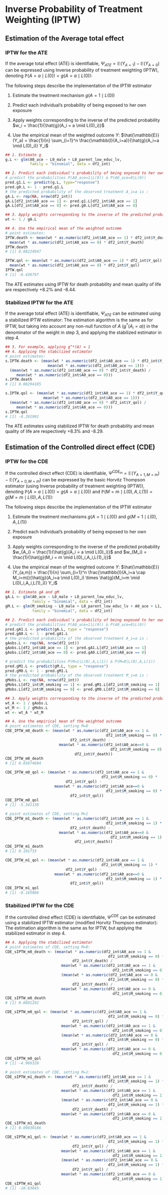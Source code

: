 # Inverse Probability of Treatment Weighting (IPTW) {#chap_iptw}

## Estimation of the Average total effect

### IPTW for the ATE
If the average total effect (ATE) is identifiable, $\Psi_{ATE} = \mathbb{E}(Y_{A=1}) - \mathbb{E}(Y_{A=0})$ can be expressed using Inverse probability of treatment weighting (IPTW), denoting $\mathbb{P}(A=a \mid L(0)) = g(A=a \mid L(0))$:
\begin{equation}
\Psi_{ATE} = \mathbb{E}\left( \frac{\mathbb{I}(A=1)}{g(A=1 \mid L(0))} Y \right) - \mathbb{E}\left( \frac{\mathbb{I}(A=0)}{g(A=0 \mid L(0))} Y \right)
\end{equation}
  
The following steps describe the implementation of the IPTW estimator


1. Estimate the treatment mechanism $g(A=1 \mid L(0))$

2. Predict each individual's probability of being exposed to her own exposure

3. Apply weights corresponding to the inverse of the predicted probability $w_i = \frac{1}{\hat{g}(A_i = a \mid L(0)_i)}$

4. Use the empirical mean of the weighted outcome $Y$: $\hat{\mathbb{E}}(Y_a) = \frac{1}{n} \sum_{i=1}^n \frac{\mathbb{I}(A_i=a)}{\hat{g}(A_i=a \mid L(0)_i)} Y_i$

```r
## 1. Estimate g
g.L <- glm(A0_ace ~ L0_male + L0_parent_low_educ_lv, 
           family = "binomial", data = df2_int)

## 2. Predict each individual's probability of being exposed to her own exposure
# predict the probabilities P(A0_ace=1|L(0)) & P(A0_ace=0|L(0))
pred.g1.L <- predict(g.L, type="response")
pred.g0.L <- 1 - pred.g1.L
# the predicted probability of the observed treatment A_i=a is :
gA.L <- rep(NA, nrow(df2_int))
gA.L[df2_int$A0_ace == 1] <- pred.g1.L[df2_int$A0_ace == 1]
gA.L[df2_int$A0_ace == 0] <- pred.g0.L[df2_int$A0_ace == 0]

## 3. Apply weights corresponding to the inverse of the predicted probability
wt <- 1 / gA.L

## 4. Use the empirical mean of the weighted outcome
# point estimates:
IPTW.death <- mean(wt * as.numeric(df2_int$A0_ace == 1) * df2_int$Y_death) -
  mean(wt * as.numeric(df2_int$A0_ace == 0) * df2_int$Y_death)
IPTW.death
# [1] 0.08224947

IPTW.qol <- mean(wt * as.numeric(df2_int$A0_ace == 1) * df2_int$Y_qol) -
  mean(wt * as.numeric(df2_int$A0_ace == 0) * df2_int$Y_qol)
IPTW.qol
# [1] -8.436797
```

The ATE estimates using IPTW for death probability and mean quality of life are respectively +8.2\% and -8.44.

### Stabilized IPTW for the ATE
If the average total effect (ATE) is identifiable, $\Psi_{ATE}$ can be estimated using a stabilized IPTW estimator:
\begin{equation}
\hat{\mathbb{E}}(Y_1) - \hat{\mathbb{E}}(Y_0) =  \frac{\frac{1}{n} \sum_{i=1}^n \frac{\mathbb{I}(A_i=1)\hat{g}^*(A_i=1)}{\hat{g}(A_i=1 \mid L(0)_i)} Y_i}{ \frac{1}{n} \sum_{i=1}^n \frac{\mathbb{I}(A_i=1)\hat{g}^*(A_i=1)}{\hat{g}(A_i=1 \mid L(0)_i)}} - \frac{\frac{1}{n} \sum_{i=1}^n \frac{\mathbb{I}(A_i=0)\hat{g}^*(A_i=0)}{\hat{g}(A_i=0 \mid L(0)_i)} Y_i}{ \frac{1}{n} \sum_{i=1}^n \frac{\mathbb{I}(A_i=0)\hat{g}^*(A_i=0)}{\hat{g}(A_i=0 \mid L(0)_i)}}
\end{equation}
The estimation algorithm is the same as for IPTW, but taking into account any non-null function of $A$ ($g^*(A_i=a)$) in the denominator of the weight in step 3, and applying the stabilized estimator in step 4.

```r
## 3. For example, applying g^*(A) = 1
## 4. Applying the stabilized estimator
# point estimates:
s.IPTW.death <- (mean(wt * as.numeric(df2_int$A0_ace == 1) * df2_int$Y_death) /
                   mean(wt * as.numeric(df2_int$A0_ace == 1))) -
  (mean(wt * as.numeric(df2_int$A0_ace == 0) * df2_int$Y_death) /
     mean(wt * as.numeric(df2_int$A0_ace == 0)))
s.IPTW.death
# [1] 0.08294185

s.IPTW.qol <- (mean(wt * as.numeric(df2_int$A0_ace == 1) * df2_int$Y_qol) /
                 mean(wt * as.numeric(df2_int$A0_ace == 1))) -
  (mean(wt * as.numeric(df2_int$A0_ace == 0) * df2_int$Y_qol) /
     mean(wt * as.numeric(df2_int$A0_ace == 0)))
s.IPTW.qol
# [1] -8.291992
```

The ATE estimates using stabilized IPTW for death probability and mean quality of life are respectively +8.3\% and -8.29.


## Estimation of the Controlled direct effect (CDE)

### IPTW for the CDE
If the controlled direct effect (CDE) is identifiable, $\Psi^{\text{CDE}_m} = \mathbb{E}(Y_{A=1,M=m}) - \mathbb{E}(Y_{A=0,M=m})$ can be expressed by the basic Horvitz Thompson estimator (using Inverse probability of treatment weighting (IPTW)), denoting $\mathbb{P}\left(A=a \mid L(0)) = g(A=a \mid L(0)\right)$ and $\mathbb{P}\left(M=m \mid L(0),A,L(1)) = g(M=m \mid L(0),A,L(1)\right)$:
\begin{equation}
\small
\Psi^{\text{CDE}_m} = \mathbb{E}\left[ \frac{\mathbb{I}(A=1 \cap M=m)}{g(A=1 \mid L(0)) \times g(M=m \mid L(0),A,L(1))} Y \right] - \mathbb{E}\left[ \frac{\mathbb{I}(A=0 \cap M=m)}{g(A=0 \mid L(0)) \times g(M=m \mid L(0),A,L(1))} Y \right]
\end{equation}
  
The following steps describe the implementation of the IPTW estimator

1. Estimate the treatment mechanisms $g\left(A=1 \mid L(0)\right)$ and $g\left(M=1 \mid L(0),A,L(1)\right)$

2. Predict each individual's probability of being exposed to her own exposure

3. Apply weights corresponding to the inverse of the predicted probability $w_{A_i} = \frac{1}{\hat{g}(A_i = a \mid L(0)_i)}$ and $w_{M_i} = \frac{1}{\hat{g}(M_i = m \mid L(0)_i,A_i,L(1)_i)}$

4. Use the empirical mean of the weighted outcome $Y$: $\hat{\mathbb{E}}(Y_{a,m}) = \frac{1}{n} \sum_{i=1}^n \frac{\mathbb{I}(A_i=a \cap M_i=m)}{\hat{g}(A_i=a \mid L(0)_i) \times \hat{g}(M_i=m \mid L(0)_i,A_i,L(1)_i)} Y_i$

```r
## 1. Estimate gA and gM
gA.L <- glm(A0_ace ~ L0_male + L0_parent_low_educ_lv, 
            family = "binomial", data = df2_int)
gM.L <- glm(M_smoking ~ L0_male + L0_parent_low_educ_lv + A0_ace + L1, 
            family = "binomial", data = df2_int)

## 2. Predict each individual's probability of being exposed to her own exposure
# predict the probabilities P(A0_ace=1|L(0)) & P(A0_ace=0|L(0))
pred.gA1.L <- predict(gA.L, type = "response")
pred.gA0.L <- 1 - pred.gA1.L
# the predicted probability of the observed treatment A_i=a is :
gAobs.L <- rep(NA, nrow(df2_int))
gAobs.L[df2_int$A0_ace == 1] <- pred.gA1.L[df2_int$A0_ace == 1]
gAobs.L[df2_int$A0_ace == 0] <- pred.gA0.L[df2_int$A0_ace == 0]

# predict the probabilities P(M=1|L(0),A,L(1)) & P(M=0|L(0),A,L(1))
pred.gM1.L <- predict(gM.L, type = "response")
pred.gM0.L <- 1 - pred.gM1.L
# the predicted probability of the observed treatment M_i=m is :
gMobs.L <- rep(NA, nrow(df2_int))
gMobs.L[df2_int$M_smoking == 1] <- pred.gM1.L[df2_int$M_smoking == 1]
gMobs.L[df2_int$M_smoking == 0] <- pred.gM0.L[df2_int$M_smoking == 0]

## 3. Apply weights corresponding to the inverse of the predicted probability
wt_A <- 1 / gAobs.L
wt_M <- 1 / gMobs.L
wt <- wt_A * wt_M

## 4. Use the empirical mean of the weighted outcome
# point estimates of CDE, setting M=0
CDE_IPTW_m0_death <- (mean(wt * as.numeric(df2_int$A0_ace == 1 & 
                                             df2_int$M_smoking == 0) * 
                             df2_int$Y_death) -
                        mean(wt * as.numeric(df2_int$A0_ace==0 & 
                                               df2_int$M_smoking == 0) * 
                               df2_int$Y_death))
CDE_IPTW_m0_death
# [1] 0.05874684

CDE_IPTW_m0_qol <- (mean(wt * as.numeric(df2_int$A0_ace == 1 & 
                                           df2_int$M_smoking == 0) * 
                           df2_int$Y_qol) -
                      mean(wt * as.numeric(df2_int$A0_ace==0 & 
                                             df2_int$M_smoking == 0) * 
                             df2_int$Y_qol))
CDE_IPTW_m0_qol
# [1] -5.341138

# point estimates of CDE, setting M=1
CDE_IPTW_m1_death <- (mean(wt * as.numeric(df2_int$A0_ace == 1 & 
                                             df2_int$M_smoking == 1) * 
                             df2_int$Y_death) -
                        mean(wt * as.numeric(df2_int$A0_ace==0 & 
                                               df2_int$M_smoking == 1) * 
                               df2_int$Y_death))
CDE_IPTW_m1_death
# [1] 0.101733

CDE_IPTW_m1_qol <- (mean(wt * as.numeric(df2_int$A0_ace == 1 & 
                                           df2_int$M_smoking == 1) * 
                           df2_int$Y_qol) -
                      mean(wt * as.numeric(df2_int$A0_ace==0 & 
                                             df2_int$M_smoking == 1) * 
                             df2_int$Y_qol))
CDE_IPTW_m1_qol
# [1] -8.185866
```

### Stabilized IPTW for the CDE
If the controlled dired effect (CDE) is identifiable, $\Psi^{CDE}$ can be estimated using a stabilized IPTW estimator (modified Horvitz Thompson estimator):
\begin{equation}
\small
\hat{\mathbb{E}}(Y_{1,m}) - \hat{\mathbb{E}}(Y_{0,m}) =  \frac{ \sum_{i=1}^n \frac{\mathbb{I}(A_i=1 \cap M_i=m)}{\hat{g}(A_i=1 \mid L(0)_i) \times \hat{g}(M_i=m \mid L(0)_i,A_i,L(1)_i)} Y_i}{\sum_{i=1}^n \frac{\mathbb{I}(A_i=1 \cap M_i=m)}{\hat{g}(A_i=1 \mid L(0)_i) \hat{g}(M_i=m \mid L(0)_i,A_i,L(1)_i)}} - \frac{ \sum_{i=1}^n \frac{\mathbb{I}(A_i=0 \cap M_i=m)}{\hat{g}(A_i=0 \mid L(0)_i) \times \hat{g}(M_i=m \mid L(0)_i,A_i,L(1)_i)} Y_i}{ \sum_{i=1}^n \frac{\mathbb{I}(A_i=0 \cap M_i=m)}{\hat{g}(A_i=0 \mid L(0)_i) \times \hat{g}(M_i=m \mid L(0)_i,A_i,L(1)_i)}}
\end{equation}
The estimation algorithm is the same as for IPTW, but applying the stabilized estimator in step 4.

```r
## 4. Applying the stabilized estimator
# point estimates of CDE, setting M=0:
CDE_sIPTW_m0_death <- (mean(wt * as.numeric(df2_int$A0_ace == 1 & 
                                              df2_int$M_smoking == 0) * 
                              df2_int$Y_death) / 
                         mean(wt * as.numeric(df2_int$A0_ace == 1 & 
                                                df2_int$M_smoking == 0))) -
                         (mean(wt * as.numeric(df2_int$A0_ace == 0 & 
                                              df2_int$M_smoking == 0) * 
                              df2_int$Y_death) / 
                         mean(wt * as.numeric(df2_int$A0_ace == 0 & 
                                                df2_int$M_smoking == 0)))
CDE_sIPTW_m0_death
# [1] 0.0601292

CDE_sIPTW_m0_qol <- (mean(wt * as.numeric(df2_int$A0_ace == 1 & 
                                              df2_int$M_smoking == 0) * 
                              df2_int$Y_qol) / 
                         mean(wt * as.numeric(df2_int$A0_ace == 1 & 
                                                df2_int$M_smoking == 0))) -
                         (mean(wt * as.numeric(df2_int$A0_ace == 0 & 
                                              df2_int$M_smoking == 0) * 
                              df2_int$Y_qol) / 
                         mean(wt * as.numeric(df2_int$A0_ace == 0 & 
                                                df2_int$M_smoking == 0)))
CDE_sIPTW_m0_qol
# [1] -4.966328

# point estimates of CDE, setting M=1:
CDE_sIPTW_m1_death <- (mean(wt * as.numeric(df2_int$A0_ace == 1 & 
                                              df2_int$M_smoking == 1) * 
                              df2_int$Y_death) / 
                         mean(wt * as.numeric(df2_int$A0_ace == 1 & 
                                                df2_int$M_smoking == 1))) -
                         (mean(wt * as.numeric(df2_int$A0_ace == 0 & 
                                              df2_int$M_smoking == 1) * 
                              df2_int$Y_death) / 
                         mean(wt * as.numeric(df2_int$A0_ace == 0 & 
                                                df2_int$M_smoking == 1)))
CDE_sIPTW_m1_death
# [1] 0.09030186

CDE_sIPTW_m1_qol <- (mean(wt * as.numeric(df2_int$A0_ace == 1 & 
                                              df2_int$M_smoking == 1) * 
                              df2_int$Y_qol) / 
                         mean(wt * as.numeric(df2_int$A0_ace == 1 & 
                                                df2_int$M_smoking == 1))) -
                         (mean(wt * as.numeric(df2_int$A0_ace == 0 & 
                                              df2_int$M_smoking == 1) * 
                              df2_int$Y_qol) / 
                         mean(wt * as.numeric(df2_int$A0_ace == 0 & 
                                                df2_int$M_smoking == 1)))
CDE_sIPTW_m1_qol
# [1] -10.03045
```

